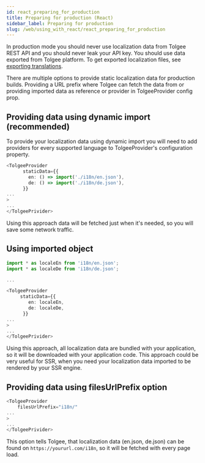 ```yaml
---
id: react_preparing_for_production
title: Preparing for production (React)
sidebar_label: Preparing for production
slug: /web/using_with_react/react_preparing_for_production
---
```

In production mode you should never use localization data from Tolgee REST API and you should never leak your API key.
You should use data exported from Tolgee platform.
To get exported localization files, see [exporting translations](server_and_web_app/exporting_translations.mdx).

There are multiple options to provide static localization data for production builds. Providing a URL prefix where Tolgee can
fetch the data from or providing imported data as reference or provider in TolgeeProvider config prop.

## Providing data using dynamic import (recommended)

To provide your localization data using dynamic import you will need to add providers for every supported language to
TolgeeProvider's configuration property.

```typescript jsx
<TolgeeProvider
      staticData={{
        en: () => import('./i18n/en.json'),
        de: () => import('./i18n/de.json'),
      }}
...
>
...
</TolgeePrivider>
```

Using this approach data will be fetched just when it's needed, so you will save some network traffic.

## Using imported object
```typescript jsx
import * as localeEn from 'i18n/en.json';
import * as localeDe from 'i18n/de.json';

...

<TolgeeProvider
     staticData={{
        en: localeEn,
        de: localeDe,
      }}
...
>
...
</TolgeePrivider>
```

Using this approach, all localization data are bundled with your application, so it will be downloaded with your application code.
This approach could be very useful for SSR, when you need your localization data imported to be rendered by your SSR engine.

## Providing data using filesUrlPrefix option
```typescript jsx
<TolgeeProvider
    filesUrlPrefix="i18n/"
...
>
...
</TolgeePrivider>
```
This option tells Tolgee, that localization data (en.json, de.json) can be found on `https://yoururl.com/i18n`,
so it will be fetched with every page load.
